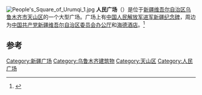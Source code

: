 {{coord|43.79391|87.62136|display=title}}
[[File:People's_Square_of_Urumqi_1.jpg|thumb]]
'''人民广场'''（{{lang-ug|'''ئۈرۈمچى خەلق مەيدىنى'''}}）是位于[[新疆维吾尔自治区|新疆维吾尔自治区]][[乌鲁木齐市|乌鲁木齐市]][[天山区|天山区]]的一个大型广场。广场上有[[中国人民解放军进军新疆纪念碑|中国人民解放军进军新疆纪念碑]]，周边为[[中国共产党新疆维吾尔自治区委员会办公厅|中国共产党新疆维吾尔自治区委员会办公厅]]和[[乌鲁木齐海德酒店|海德酒店]]。<ref name=":0">{{cite journal |author1=侯智勇 |title=战略要素评价矩阵法的应用：基于乌鲁木齐海德酒店个案分析 |journal=武汉商业服务学院学报 |date=2008 |volume=第22卷 |issue=第4期 |pages=54-55 |accessdate=2021-10-27}}</ref>

==参考==
{{reflist}}
[[Category:新疆广场|Category:新疆广场]]
[[Category:乌鲁木齐建筑物|Category:乌鲁木齐建筑物]]
[[Category:天山区|Category:天山区]]
[[Category:人民广场|Category:人民广场]]
